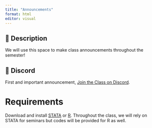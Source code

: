 ```yaml
---
title: "Announcements"
format: html
editor: visual
---
```


::: {.callout-important collapse=false}
## 📢 Description
We will use this space to make class announcements throughout the semester!
:::

::: {.callout-important collapse=false}
## 📢 Discord
First and important announcement, [Join the Class on Discord](https://discord.gg/vGUmwDPx).
:::


# Requirements
Download and install [STATA](https://moodle.lse.ac.uk/course/view.php?id=7882) or [R](https://www.r-project.org). Throughout the class, we will rely on STATA for seminars but codes will be provided for R as well.


